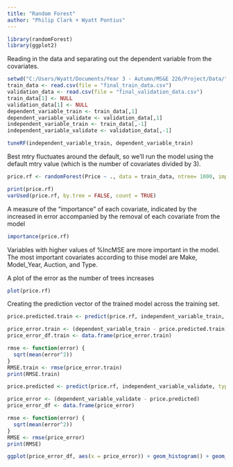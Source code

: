 ---
title: "Random Forest"
author: "Philip Clark + Wyatt Pontius"
---

```{r}
library(randomForest)
library(ggplot2)
```

Reading in the data and separating out the dependent variable from the covariates.
```{r}
setwd("C:/Users/Wyatt/Documents/Year 3 - Autumn/MS&E 226/Project/Data/")
train_data <- read.csv(file = "final_train_data.csv")
validation_data <- read.csv(file = "final_validation_data.csv")
train_data[1] <- NULL
validation_data[1] <- NULL
dependent_variable_train <- train_data[,1]
dependent_variable_validate <- validation_data[,1]
independent_variable_train <- train_data[,-1]
independent_variable_validate <- validation_data[,-1]
```

```{r}
tuneRF(independent_variable_train, dependent_variable_train)
```

Best mtry fluctuates around the default, so we'll run the model using the default mtry value (which is the number of covariates divided by 3).
```{r}
price.rf <- randomForest(Price ~ ., data = train_data, ntree= 1000, importance = TRUE)
```

```{r}
print(price.rf)
varUsed(price.rf, by.tree = FALSE, count = TRUE)
```

A measure of the "importance" of each covariate, indicated by the increased in error accompanied by the removal of each covariate from the model
```{r}
importance(price.rf)
```
Variables with higher values of %IncMSE are more important in the model. The most important covariates according to thise model are Make, Model_Year, Auction, and Type.


A plot of the error as the number of trees increases
```{r}
plot(price.rf)
```

Creating the prediction vector of the trained model across the training set.
```{r}
price.predicted.train <- predict(price.rf, independent_variable_train, type="response")
```

```{r}
price_error.train <- (dependent_variable_train - price.predicted.train)
price_error_df.train <- data.frame(price_error.train)
```

```{r}
rmse <- function(error) {
  sqrt(mean(error^2))
}
RMSE.train <- rmse(price_error.train)
print(RMSE.train)
```

```{r}
price.predicted <- predict(price.rf, independent_variable_validate, type="response")
```

```{r}
price_error <- (dependent_variable_validate - price.predicted)
price_error_df <- data.frame(price_error)
```

```{r}
rmse <- function(error) {
  sqrt(mean(error^2))
}
RMSE <- rmse(price_error)
print(RMSE)
```

```{r}
ggplot(price_error_df, aes(x = price_error)) + geom_histogram() + geom_vline(aes(xintercept = mean(price_error)), color = "red", linetype = "dashed", size = 1)
```
